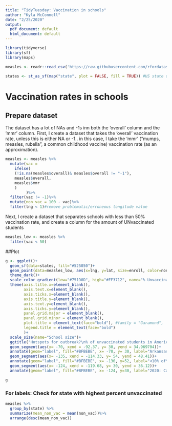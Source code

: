 ```yaml
---
title: "TidyTuesday: Vaccination in schools"
author: "Kyla McConnell"
date: "2/25/2020"
output:
  pdf_document: default
  html_document: default
---
```


```r
library(tidyverse)
library(sf)
library(maps)

measles <- readr::read_csv('https://raw.githubusercontent.com/rfordatascience/tidytuesday/master/data/2020/2020-02-25/measles.csv')

states <- st_as_sf(map("state", plot = FALSE, fill = TRUE)) #US state data
```

# Vaccination rates in schools

## Prepare dataset
The dataset has a lot of NAs and -1s inn both the 'overall' column and the 'mmr' column. First, I create a dataset that takes the 'overall' vaccination rate, unless this is either NA or -1.. in this case, I take the 'mmr' ("mumps, measles, rubella", a common childhood vaccine) vaccination rate (as an approximation).

```r
measles <- measles %>%
  mutate(vac = 
    ifelse(
    (!is.na(measles$overall)& measles$overall != "-1"), 
    measles$overall,
    measles$mmr
    )
         )%>%
  filter(vac != -1)%>%
  mutate(non_vac = 100 - vac)%>%
  filter(lng < 1)#remove problematic/erroneous longitude value
```

Next, I create a dataset that separates schools with less than 50% vaccination rate, and create a column for the amount of UNvaccinated students
```r
measles_low <- measles %>%
  filter(vac < 50) 
```

##Plot
```r
g <- ggplot()+
  geom_sf(data=states, fill="#525050")+ 
  geom_point(data=measles_low, aes(x=lng, y=lat, size=enroll, color=non_vac))+
  theme_dark()+
  scale_color_gradient(low="#751D0D", high="#FF3712", name="% Unvaccinated")+
  theme(axis.title.x=element_blank(),
        axis.text.x=element_blank(),
        axis.ticks.x=element_blank(),
        axis.title.y=element_blank(),
        axis.text.y=element_blank(),
        axis.ticks.y=element_blank(),
        panel.grid.major = element_blank(), 
        panel.grid.minor = element_blank(),
        plot.title = element_text(face="bold"), #family = "Garamond",
        legend.title = element_text(face="bold")
        )+
  scale_size(name="School size")+
  ggtitle("Hotspots for outbreak?\n% of unvaccinated students in America's schools")+
  geom_segment(aes(x= -70, xend = -92.37, y= 30, yend = 34.969704))+
  annotate(geom="label", fill="#BFBEBE", x= -70, y= 30, label="Arkansas has\nthe most\nunvaccinated students", size=2)+
  geom_segment(aes(x= -135, xend = -114.33, y= 54, yend = 48.41))+
  annotate(geom="label", fill="#BFBEBE", x= -130, y=52, label="<10% of\nWest Valley School Prek-6\nvaccinated for MMR", size=2)+
  geom_segment(aes(x= -124, xend = -119.68, y= 30, yend = 36.12))+
  annotate(geom="label", fill="#BFBEBE", x= -124, y=30, label="2020: California\ncloses 'personal belief'\ loophole", size=2)

g
```

### For labels: Check for state with highest percent unvaccinated
```r
measles %>%
  group_by(state) %>%
  summarize(mean_non_vac = mean(non_vac))%>%
  arrange(desc(mean_non_vac))
```


